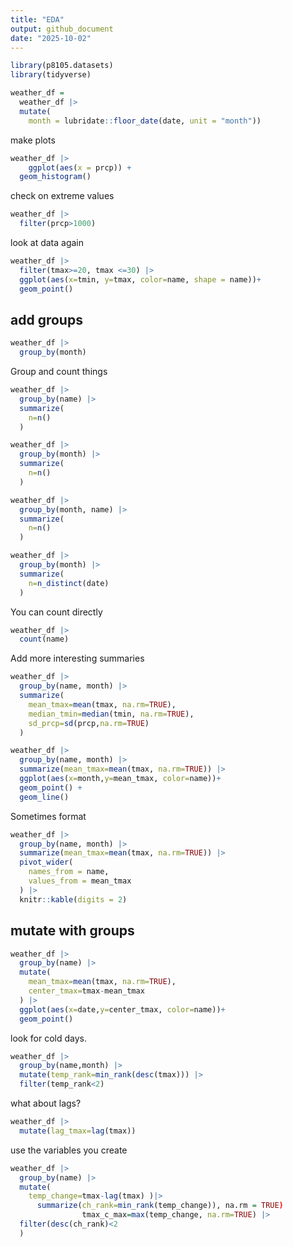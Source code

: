 ```yaml
---
title: "EDA"
output: github_document
date: "2025-10-02"
---
```


```r
library(p8105.datasets)
library(tidyverse)

weather_df = 
  weather_df |>
  mutate(
    month = lubridate::floor_date(date, unit = "month"))

```

make plots
```r
weather_df |> 
    ggplot(aes(x = prcp)) + 
  geom_histogram()
```

check on extreme values
```r
weather_df |> 
  filter(prcp>1000)
```

look at data again
```r
weather_df |> 
  filter(tmax>=20, tmax <=30) |> 
  ggplot(aes(x=tmin, y=tmax, color=name, shape = name))+
  geom_point()
```
## add groups
```r
weather_df |> 
  group_by(month)
```
Group and count things
```r
weather_df |> 
  group_by(name) |> 
  summarize(
    n=n()
  )
```

```r
weather_df |> 
  group_by(month) |> 
  summarize(
    n=n()
  )
```

```r
weather_df |> 
  group_by(month, name) |> 
  summarize(
    n=n()
  )
```
```r

weather_df |> 
  group_by(month) |> 
  summarize(
    n=n_distinct(date)
  )
```
You can count directly
```r
weather_df |> 
  count(name)
```
Add more interesting summaries

```r

weather_df |> 
  group_by(name, month) |> 
  summarize(
    mean_tmax=mean(tmax, na.rm=TRUE),
    median_tmin=median(tmin, na.rm=TRUE),
    sd_prcp=sd(prcp,na.rm=TRUE)
  )
```

```r
weather_df |> 
  group_by(name, month) |> 
  summarize(mean_tmax=mean(tmax, na.rm=TRUE)) |> 
  ggplot(aes(x=month,y=mean_tmax, color=name))+ 
  geom_point() +
  geom_line()

```
Sometimes format 
```r

weather_df |> 
  group_by(name, month) |> 
  summarize(mean_tmax=mean(tmax, na.rm=TRUE)) |> 
  pivot_wider(
    names_from = name,
    values_from = mean_tmax
  ) |> 
  knitr::kable(digits = 2)

```

## mutate with groups
```r
weather_df |> 
  group_by(name) |> 
  mutate(
    mean_tmax=mean(tmax, na.rm=TRUE),
    center_tmax=tmax-mean_tmax
  ) |> 
  ggplot(aes(x=date,y=center_tmax, color=name))+
  geom_point()

```

look for cold days.
```r
weather_df |> 
  group_by(name,month) |> 
  mutate(temp_rank=min_rank(desc(tmax))) |> 
  filter(temp_rank<2)
```

what about lags?
```r

weather_df |> 
  mutate(lag_tmax=lag(tmax))
```


use the variables you create
```r
weather_df |> 
  group_by(name) |> 
  mutate(
    temp_change=tmax-lag(tmax) )|> 
      summarize(ch_rank=min_rank(temp_change)), na.rm = TRUE)
                tmax_c_max=max(temp_change, na.rm=TRUE) |> 
  filter(desc(ch_rank)<2
  )
                
```


